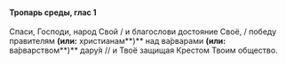 #### Тропарь среды, глас 1

Спаси, Господи, народ Свой / и благослови достояние Своё, / победу правителям **(или:** христианам**)** над ва́рварами **(или:** ва́рварством**)** дару́я // и Твоё защищая Крестом Твоим общество.
